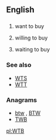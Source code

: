 ==English==

==={{initialism}}===
{{en-initialism}}
# {{Internet slang}} want to buy
# {{Internet slang}} willing to buy
# {{Internet slang}} waiting to buy

===See also===
* [[WTS]]
* [[WTT]]

===Anagrams===
* [[btw#English|btw]] , [[BTW#English|BTW]]
* [[TWB#English|TWB]]

[[pl:WTB]]